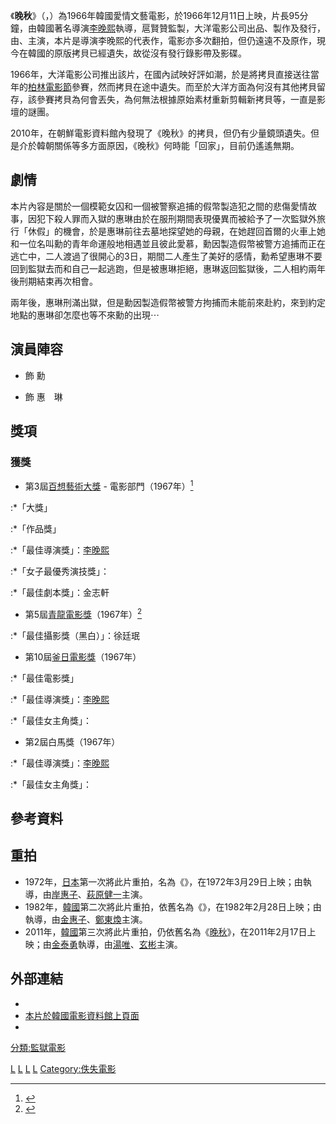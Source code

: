 {{Infobox Film
| name           = 晚秋
| original_name  = {{lang|ko|만추}}
| image          =
| image_size     = 
| caption        = 
| director       = [[李晚熙|李晚熙]]
| producer       = 扈賢贊
| writer         = 金志軒
| narrator       = 
| starring       = {{Link-ko|申星一|신성일}}<br>{{Link-ko|文貞淑|문정숙}}
| music          = 田正根
| cinematography = 徐廷珉
| editing        = {{Link-ko|玄東春|현동춘}}
| production_company = 大洋電影公司
| distributor    = 大洋電影公司
| released       = {{KOR}} 1966年12月11日<br>{{HKG-1959}} 1966年<br>{{SPA}} 1971年1月15日（馬德里）
| runtime        = 95分鐘
| country        = {{KOR}}
| language       = [[韓語|韓語]]
| budget         = 
|  gross              = 

| preceded_by    = 
| website        = 
| amg_id         = 
| imdb_id        = tt0308548 
}}
《'''晚秋'''》（{{lang-ko|'''만추'''}}，{{lang-en|'''''Late Autumn'''''}}）為1966年韓國愛情文藝電影，於1966年12月11日上映，片長95分鐘，由韓國著名導演[[李晚熙|李晚熙]]執導，扈賢贊監製，大洋電影公司出品、製作及發行，由{{Link-ko|申星一|신성일}}、{{Link-ko|文貞淑|문정숙}}主演，本片是導演李晚熙的代表作，電影亦多次翻拍，但仍遠遠不及原作，現今在韓國的原版拷貝已經遺失，故從沒有發行錄影帶及影碟。

1966年，大洋電影公司推出該片，在國內試映好評如潮，於是將拷貝直接送往當年的[[柏林電影節|柏林電影節]]參賽，然而拷貝在途中遺失。而至於大洋方面為何沒有其他拷貝留存，該參賽拷貝為何會丟失，為何無法根據原始素材重新剪輯新拷貝等，一直是影壇的謎團。

2010年，在朝鮮電影資料館內發現了《晚秋》的拷貝，但仍有少量鏡頭遺失。但是介於韓朝關係等多方面原因，《晚秋》何時能「回家」，目前仍遙遙無期。

==劇情==
本片內容是關於一個模範女囚和一個被警察追捕的假幣製造犯之間的悲傷愛情故事，因犯下殺人罪而入獄的惠琳由於在服刑期間表現優異而被給予了一次監獄外旅行「休假」的機會，於是惠琳前往去墓地探望她的母親，在她趕回首爾的火車上她和一位名叫勳的青年命運般地相遇並且彼此愛慕，勳因製造假幣被警方追捕而正在逃亡中，二人渡過了很開心的3日，期間二人產生了美好的感情，勳希望惠琳不要回到監獄去而和自己一起逃跑，但是被惠琳拒絕，惠琳返回監獄後，二人相約兩年後刑期結束再次相會。

兩年後，惠琳刑滿出獄，但是勳因製造假幣被警方拘捕而未能前來赴約，來到約定地點的惠琳卻怎麼也等不來勳的出現⋯

== 演員陣容 ==
*{{Link-ko|申星一|신성일}} 飾 勳
*{{Link-ko|文貞淑|문정숙}} 飾 惠　琳

== 獎項 ==

=== 獲獎 ===

*第3屆[[百想藝術大獎|百想藝術大獎]] - 電影部門（1967年）<ref>{{Cite web |url=http://isplus.live.joins.com/award/bs/2013/history/h_history.asp?menuid=5&R=3 |title=第3屆百想藝術大獎得獎名單 |access-date=2016-09-17 |archive-url=https://web.archive.org/web/20160918005154/http://isplus.live.joins.com/award/bs/2013/history/h_history.asp?menuid=5&R=3 |archive-date=2016-09-18 |dead-url=yes }}</ref>
:*「大獎」
:*「作品獎」
:*「最佳導演獎」：[[李晚熙|李晚熙]]
:*「女子最優秀演技獎」：{{Link-ko|文貞淑|문정숙}}
:*「最佳劇本獎」：金志軒
*第5屆[[青龍電影獎|青龍電影獎]]（1967年）<ref>{{Cite web |url=http://www.blueaward.co.kr/bbs/board.php?bo_table=awards_news&sca=5 |title=第5屆青龍電影獎得獎名單 |access-date=2016-09-17 |archive-date=2017-10-12 |archive-url=https://web.archive.org/web/20171012111324/http://www.blueaward.co.kr/bbs/board.php?bo_table=awards_news&sca=5 |dead-url=no }}</ref>
:*「最佳攝影獎（黑白）」：徐廷珉
*第10屆[[釜日電影獎|釜日電影獎]]（1967年）
:*「最佳電影獎」
:*「最佳導演獎」：[[李晚熙|李晚熙]]
:*「最佳女主角獎」：{{Link-ko|文貞淑|문정숙}}
*第2屆白馬獎（1967年）
:*「最佳導演獎」：[[李晚熙|李晚熙]]
:*「最佳女主角獎」：{{Link-ko|文貞淑|문정숙}}

==參考資料==
<div class="references-small">
<references/>
</div>

==重拍==
*1972年，[[日本|日本]]第一次將此片重拍，名為《{{Link-ja|約束 (電影)|約束 (1972年の映画)|約束}}》，在1972年3月29日上映；由{{Link-ja|齋藤耕一|斎藤耕一}}執導，由[[岸惠子|岸惠子]]、[[萩原健一|萩原健一]]主演。
*1982年，[[韓國|韓國]]第二次將此片重拍，依舊名為《{{Link-ko|晚秋 (1982年電影)|만추 (1982년 영화)|晚秋}}》，在1982年2月28日上映；由{{Link-ko|金洙容|김수용 (영화 감독)}}執導，由[[金惠子|金惠子]]、[[鄭東煥|鄭東煥]]主演。
*2011年，[[韓國|韓國]]第三次將此片重拍，仍依舊名為《[[晚秋_(2010年電影)|晚秋]]》，在2011年2月17日上映；由[[金泰勇|金泰勇]]執導，由[[湯唯|湯唯]]、[[玄彬|玄彬]]主演。

==外部連結==
*{{IMDB title|0308548|晚秋}}
*[http://www.kmdb.or.kr/movie/md_basic.asp?nation=K&p_dataid=01418 本片於韓國電影資料館上頁面] {{Wayback|url=http://www.kmdb.or.kr/movie/md_basic.asp?nation=K&p_dataid=01418 |date=20200115125457 }}
* {{douban}}

{{百想藝術大賞電影部門大賞}}
{{百想藝術大賞電影部門作品賞}}
{{釜日電影獎最優秀作品獎}}
[[Category:韓國愛情片|L]]
[[Category:韓語電影|L]]
[[Category:1966年韓國電影作品|L]]
[[Category:1960年代愛情片|L]]
[[分類:監獄電影|分類:監獄電影]]
[[Category:佚失電影|Category:佚失電影]]